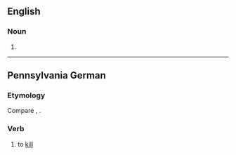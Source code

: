 ==English==

===Noun===
{{en-noun}}

# {{obsolete spelling of|en|deed}}

----

==Pennsylvania German==

===Etymology===
Compare {{cog|de|töten}}, {{cog|nl|doden}}.

===Verb===
{{head|pdc|verb}}

# to [[kill]]